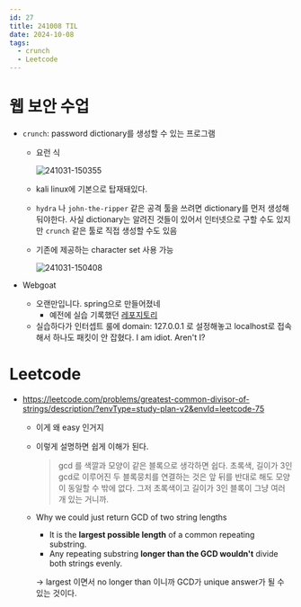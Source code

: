 ```yaml
---
id: 27
title: 241008 TIL
date: 2024-10-08
tags:
  - crunch
  - Leetcode
---
```



# 웹 보안 수업

- `crunch`: password dictionary를 생성할 수 있는 프로그램
    - 요런 식
        
        ![241031-150355](/posts/27-til-241008/241031-150355.png)
        
    - kali linux에 기본으로 탑재돼있다.
    - `hydra` 나 `john-the-ripper` 같은 공격 툴을 쓰려면 dictionary를 먼저 생성해둬야한다. 사실 dictionary는 알려진 것들이 있어서 인터넷으로 구할 수도 있지만 `crunch` 같은 툴로 직접 생성할 수도 있음
    - 기존에 제공하는 character set 사용 가능
        
        ![241031-150408](/posts/27-til-241008/241031-150408.png)
        
- Webgoat
    - 오랜만입니다. spring으로 만들어졌네
        - 예전에 실습 기록했던 [레포지토리](https://github.com/kyY00n/webGoat)
    - 실습하다가 인터셉트 룰에 domain: 127.0.0.1 로 설정해놓고 localhost로 접속해서 하나도 패킷이 안 잡혔다. I am idiot. Aren't I?

# Leetcode

- https://leetcode.com/problems/greatest-common-divisor-of-strings/description/?envType=study-plan-v2&envId=leetcode-75
    - 이게 왜 easy 인거지
    - 이렇게 설명하면 쉽게 이해가 된다.
        
        > gcd 를 색깔과 모양이 같은 블록으로 생각하면 쉽다.
        초록색, 길이가 3인 gcd로 이루어진 두 블록뭉치를 연결하는 것은 앞 뒤를 반대로 해도 모양이 동일할 수 밖에 없다.
        그저 초록색이고 길이가 3인 블록이 그냥 여러 개 있는 거니까.
        > 

    - Why we could just return GCD of two string lengths
        - It is the **largest possible length** of a common repeating substring.
        - Any repeating substring **longer than the GCD wouldn't** divide both strings evenly.
        
        → largest 이면서 no longer than 이니까 GCD가 unique answer가 될 수 있는 것이다.

